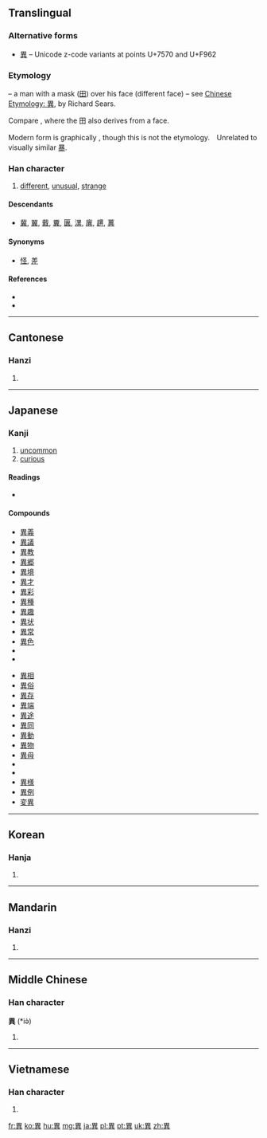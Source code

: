 {{also|异|畀|暴}}
==Translingual==
{{Hani-forms|[[异]]|異}}
===Alternative forms===
* [[異]] – Unicode z-code variants at points U+7570 and U+F962

===Etymology===
{{liushu|i}} – a man with a mask ([[田]]) over his face (different face) – see [http://www.chineseetymology.org/CharacterASP/CharacterEtymology.aspx?characterInput=%E7%95%B0&submitButton1=Etymology Chinese Etymology: 異], by Richard Sears.

Compare {{term|鬼||demon|sc=Hani}}, where the 田 also derives from a face.

Modern form is graphically {{Han compound|田|共}}, though this is not the etymology.　Unrelated to visually similar [[暴]].

===Han character===
{{Han char|rn=102|rad=田|as=06|sn=11|four=6080<sub>1</sub>|canj=田廿金 (WTC)|ids=⿱[[田]][[共]]}}

# [[different]], [[unusual]], [[strange]]

====Descendants====
* [[冀]], [[翼]], [[戴]], [[糞]], [[㔴]], [[潩]], [[廙]], [[趩]], [[䔬]]

====Synonyms====
* [[怪]], [[差]]

====References====
* {{Han ref|kx=0763.180|dkj=21866|dj=1173.050|hdz=42540.050|uh=7570|ud=30064|bh=B2A7|bd=45735}}
* {{Han ref|uh=F962}}

----

==Cantonese==

===Hanzi===
{{yue-hanzi|jyut=[[ji6]]|y=yi6|sim=异}}

# {{defn|lang=yue|sort=田07}}

----

==Japanese==

===Kanji===
{{ja-kanji|grade=6|rs=田07}}

# [[uncommon]]
# [[curious]]

====Readings====
* {{ja-readings|on=[[い]] (i)|kun=[[こと]] (koto), [[ことなる]] (kotonaru), [[あやしい]] (ayashii)}}

====Compounds====
{{top2}}
* [[異義]]
* [[異議]]
* [[異教]]
* [[異郷]]
* [[異境]]
* [[異才]]
* [[異彩]]
* [[異種]]
* [[異趣]]
* [[異状]]
* [[異常]]
* [[異色]]
* {{term|異人||[[foreigner]], [[stranger]]|tr=[[いじん]], [[ijin]]|sc=Jpan|lang=ja}}
* {{term|異国人||[[foreigner]], [[stranger]]|tr=[[いこくじん]], [[ikokujin]]|sc=Jpan|lang=ja}}
{{mid2}}
* [[異相]]
* [[異俗]]
* [[異存]]
* [[異端]]
* [[異途]]
* [[異同]]
* [[異動]]
* [[異物]]
* [[異母]]
* {{term|異邦||[[foreign country]]|tr=[[いほう]], [[ihō]]|sc=Jpan|lang=ja}}
* {{term|異邦人||[[foreigner]], [[stranger]]|tr=[[いほうじん]], [[ihōjin]]|sc=Jpan|lang=ja}}
* [[異様]]
* [[異例]]
* [[変異]]
{{bottom}}

----

==Korean==

===Hanja===
{{ko-hanja|hangeul=이|eumhun=|rv=i|mr=i|y=i}}

# {{defn|lang=ko|sort=田07}}

----

==Mandarin==

===Hanzi===
{{cmn-hanzi|sim=异|pin=[[yì]] ([[yi4]])|wg=i<sup>4</sup>}}

# {{defn|lang=cmn|sort=田07}}

----

==Middle Chinese==

===Han character===
'''異''' (*iə̀)<!--asterisk indicates that this is a reconstructed pronunciation-->

# {{defn|lang=ltc|sort=田07}}

----

==Vietnamese==

===Han character===
{{vi-hantu|[[dị]]|rs=田07}}

# {{defn|lang=vi|sort=田07}}

[[fr:異]]
[[ko:異]]
[[hu:異]]
[[mg:異]]
[[ja:異]]
[[pl:異]]
[[pt:異]]
[[uk:異]]
[[zh:異]]